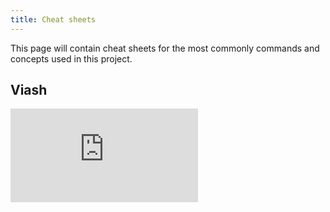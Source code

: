 ```yaml
---
title: Cheat sheets
---
```


This page will contain cheat sheets for the most commonly commands and concepts used in this project.

## Viash

[![Cheat sheet for developing modular pipeline components with Viash, including a sample Viash component (left) and common commands used throughout the various stages of a development cycle (right).](https://viash.io/cheatsheet/viash_cheatsheet_latest.html){#fig-viash-cheat-sheet}](https://viash.io/cheatsheet/viash_cheatsheet_v1_1.png)